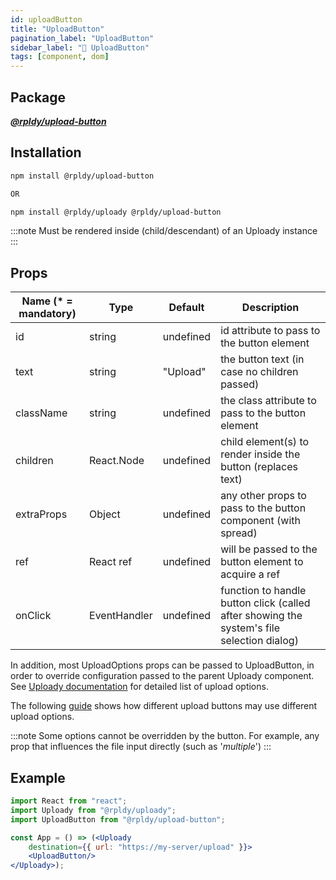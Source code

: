```yaml
---
id: uploadButton
title: "UploadButton"
pagination_label: "UploadButton"
sidebar_label: "🧩 UploadButton"
tags: [component, dom]
---
```


## Package

**_[@rpldy/upload-button](../../../packages/rpldy-upload-button)_**

## Installation

```bash npm2yarn
npm install @rpldy/upload-button

OR

npm install @rpldy/uploady @rpldy/upload-button
```

:::note
Must be rendered inside (child/descendant) of an Uploady instance
:::

## Props

| Name (* = mandatory) | Type          | Default       | Description                                                                               |
| --------------       | ------------- | ------------- |-------------------------------------------------------------------------------------------|
| id             | string            | undefined | id attribute to pass to the button element                                                |
| text           | string            | "Upload"  | the button text (in case no children passed) |
| className      | string            | undefined | the class attribute to pass to the button element                                         |
| children       | React.Node        | undefined | child element(s) to render inside the button (replaces text)                              |
| extraProps     | Object            | undefined | any other props to pass to the button component (with spread)                             |
| ref            | React ref         | undefined | will be passed to the button element to acquire a ref                                     |
| onClick        | EventHandler      | undefined | function to handle button click (called after showing the system's file selection dialog) |


In addition, most UploadOptions props can be passed to UploadButton, in order to override configuration passed to the parent Uploady component.
See [Uploady documentation](../../..#props) for detailed list of upload options.

The following [guide](../../../guides/DifferentConfiguration) shows how different upload buttons may use different upload options.

:::note
Some options cannot be overridden by the button. For example, any prop that influences the file input directly (such as '_multiple_')
:::

## Example

```jsx
import React from "react";
import Uploady from "@rpldy/uploady";
import UploadButton from "@rpldy/upload-button";

const App = () => (<Uploady
    destination={{ url: "https://my-server/upload" }}>
    <UploadButton/>
</Uploady>);
```
